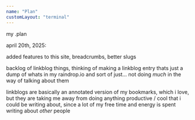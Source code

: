 ```yaml
---
name: "Plan"
customLayout: "terminal"
---
```


my .plan

<div class="w-full h-4"></div>

april 20th, 2025:

added features to this site, breadcrumbs, better slugs

backlog of linkblog things, thinking of making a linkblog entry thats just a dump of whats in my raindrop.io and sort of just... not doing _much_ in the way of talking about them

linkblogs are basically an annotated version of my bookmarks, which i love, but they are taking me away from doing anything productive / cool that i could be writing about, since a lot of my free time and energy is spent writing about _other_ people


